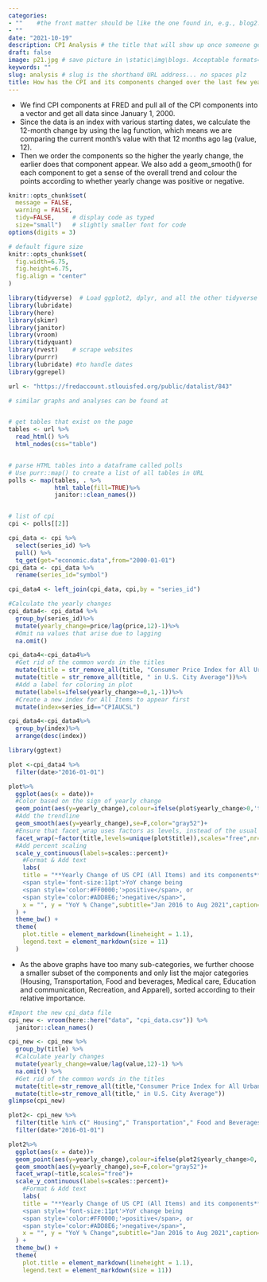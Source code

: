 ```yaml
---
categories:  
- ""    #the front matter should be like the one found in, e.g., blog2.md. It cannot be like the normal Rmd we used
- ""
date: "2021-10-19"
description: CPI Analysis # the title that will show up once someone gets to this page
draft: false
image: p21.jpg # save picture in \static\img\blogs. Acceptable formats= jpg, jpeg, or png . Your iPhone pics wont work
keywords: ""
slug: analysis # slug is the shorthand URL address... no spaces plz
title: How has the CPI and its components changed over the last few years?
---
```

- We find CPI components at FRED and pull all of the CPI components into a vector and get all data since January 1, 2000.
- Since the data is an index with various starting dates, we calculate the 12-month change by using the lag function, which means we are comparing the current month’s value with that 12 months ago lag (value, 12).
- Then we order the components so the higher the yearly change, the earlier does that component appear. We also add a geom_smooth() for each component to get a sense of the overall trend and colour the points according to whether yearly change was positive or negative.

```r
knitr::opts_chunk$set(
  message = FALSE, 
  warning = FALSE, 
  tidy=FALSE,     # display code as typed
  size="small")   # slightly smaller font for code
options(digits = 3)

# default figure size
knitr::opts_chunk$set(
  fig.width=6.75, 
  fig.height=6.75,
  fig.align = "center"
)
```


```r
library(tidyverse)  # Load ggplot2, dplyr, and all the other tidyverse packages
library(lubridate)
library(here)
library(skimr)
library(janitor)
library(vroom)
library(tidyquant)
library(rvest)    # scrape websites
library(purrr)  
library(lubridate) #to handle dates
library(ggrepel)
```



```r
url <- "https://fredaccount.stlouisfed.org/public/datalist/843"

# similar graphs and analyses can be found at 


# get tables that exist on the page 
tables <- url %>% 
  read_html() %>% 
  html_nodes(css="table")


# parse HTML tables into a dataframe called polls 
# Use purr::map() to create a list of all tables in URL
polls <- map(tables, . %>% 
             html_table(fill=TRUE)%>% 
             janitor::clean_names())


# list of cpi
cpi <- polls[[2]]

cpi_data <- cpi %>% 
  select(series_id) %>% 
  pull() %>% 
  tq_get(get="economic.data",from="2000-01-01")
cpi_data <- cpi_data %>%
  rename(series_id="symbol")
```

```r
cpi_data4 <- left_join(cpi_data, cpi,by = "series_id")
```

```r
#Calculate the yearly changes
cpi_data4<- cpi_data4 %>%
  group_by(series_id)%>%
  mutate(yearly_change=price/lag(price,12)-1)%>%
  #Omit na values that arise due to lagging
  na.omit()

cpi_data4<-cpi_data4%>%
  #Get rid of the common words in the titles
  mutate(title = str_remove_all(title, "Consumer Price Index for All Urban Consumers: ")) %>%
  mutate(title = str_remove_all(title, " in U.S. City Average"))%>%
  #Add a label for coloring in plot
  mutate(labels=ifelse(yearly_change>=0,1,-1))%>%
  #Create a new index for All Items to appear first
  mutate(index=series_id=="CPIAUCSL")
```

```r
cpi_data4<-cpi_data4%>%
  group_by(index)%>%
  arrange(desc(index)) 
```

```r
library(ggtext)

plot <-cpi_data4 %>%
  filter(date>"2016-01-01")

plot%>%
  ggplot(aes(x = date))+
  #Color based on the sign of yearly change
  geom_point(aes(y=yearly_change),colour=ifelse(plot$yearly_change>0,'tomato3','lightskyblue2'))+
  #Add the trendline
  geom_smooth(aes(y=yearly_change),se=F,color="gray52")+
  #Ensure that facet_wrap uses factors as levels, instead of the usual alphabetic order
  facet_wrap(~factor(title,levels=unique(plot$title)),scales="free",nr=7)+
  #Add percent scaling
  scale_y_continuous(labels=scales::percent)+
    #Format & Add text
    labs(
    title = "**Yearly Change of US CPI (All Items) and its components**  
    <span style='font-size:11pt'>YoY change being
    <span style='color:#FF0000;'>positive</span>, or
    <span style='color:#ADD8E6;'>negative</span>",
    x = "", y = "YoY % Change",subtitle="Jan 2016 to Aug 2021",caption="Data from St Louis Fed FRED \n https://fredaccount.stlouisfed.org/public/datalist/843"
  ) +
  theme_bw() +
  theme(
    plot.title = element_markdown(lineheight = 1.1),
    legend.text = element_markdown(size = 11)
  )
```

- As the above graphs have too many sub-categories, we further choose a smaller subset of the components and only list the major categories (Housing, Transportation, Food and beverages, Medical care, Education and communication, Recreation, and Apparel), sorted according to their relative importance.

```r
#Import the new cpi_data file
cpi_new <- vroom(here::here("data", "cpi_data.csv")) %>% 
  janitor::clean_names() 

cpi_new <- cpi_new %>% 
  group_by(title) %>% 
  #Calculate yearly changes
  mutate(yearly_change=value/lag(value,12)-1) %>% 
  na.omit() %>% 
  #Get rid of the common words in the titles
  mutate(title=str_remove_all(title,"Consumer Price Index for All Urban Consumers:")) %>% 
  mutate(title=str_remove_all(title," in U.S. City Average")) 
glimpse(cpi_new)
```

```r
plot2<- cpi_new %>% 
  filter(title %in% c(" Housing"," Transportation"," Food and Beverages"," Medical Care"," Education and Communication"," Recreation"," Apparel")) %>% 
  filter(date>"2016-01-01")

plot2%>% 
  ggplot(aes(x = date))+
  geom_point(aes(y=yearly_change),colour=ifelse(plot2$yearly_change>0,'tomato3','lightskyblue2'))+
  geom_smooth(aes(y=yearly_change),se=F,color="gray52")+
  facet_wrap(~title,scales="free")+
  scale_y_continuous(labels=scales::percent)+
    #Format & Add text
    labs(
    title = "**Yearly Change of US CPI (All Items) and its components**  
    <span style='font-size:11pt'>YoY change being
    <span style='color:#FF0000;'>positive</span>, or
    <span style='color:#ADD8E6;'>negative</span>",
    x = "", y = "YoY % Change",subtitle="Jan 2016 to Aug 2021",caption="Data from St Louis Fed FRED \n https://fredaccount.stlouisfed.org/public/datalist/843"
  ) +
  theme_bw() +
  theme(
    plot.title = element_markdown(lineheight = 1.1),
    legend.text = element_markdown(size = 11))
```










